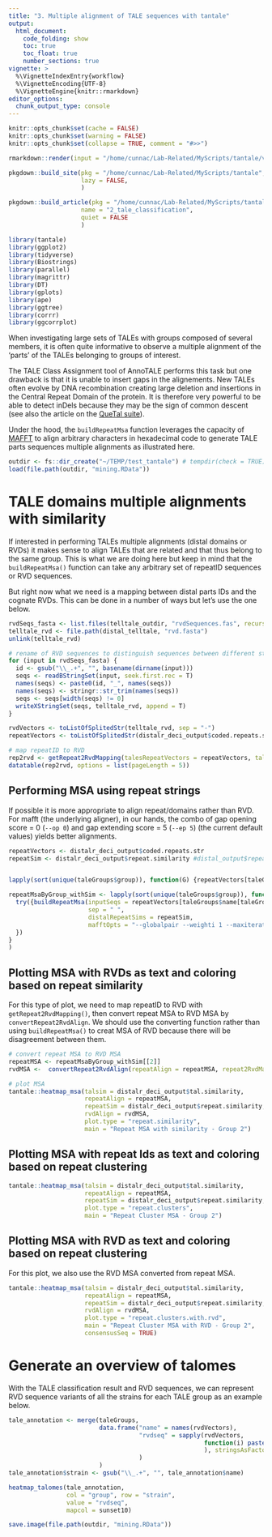```yaml
---
title: "3. Multiple alignment of TALE sequences with tantale"
output: 
  html_document:
    code_folding: show
    toc: true
    toc_float: true
    number_sections: true
vignette: >
  %\VignetteIndexEntry{workflow}
  %\VignetteEncoding{UTF-8}
  %\VignetteEngine{knitr::rmarkdown}
editor_options: 
  chunk_output_type: console
---
```


```r
knitr::opts_chunk$set(cache = FALSE)
knitr::opts_chunk$set(warning = FALSE)
knitr::opts_chunk$set(collapse = TRUE, comment = "#>>")
```

```r
rmarkdown::render(input = "/home/cunnac/Lab-Related/MyScripts/tantale/vignettes/2_tale_classification.Rmd")

pkgdown::build_site(pkg = "/home/cunnac/Lab-Related/MyScripts/tantale",
                    lazy = FALSE,
                    )

pkgdown::build_article(pkg = "/home/cunnac/Lab-Related/MyScripts/tantale",
                    name = "2_tale_classification",
                    quiet = FALSE
                    )


```



```r
library(tantale)
library(ggplot2)
library(tidyverse)
library(Biostrings)
library(parallel)
library(magrittr)
library(DT)
library(gplots)
library(ape)
library(ggtree)
library(corrr)
library(ggcorrplot)
```

When investigating large sets of TALEs with groups composed of several members, it is often quite informative to observe a multiple alignment of the 'parts' of the TALEs belonging to groups of interest.  

The TALE Class Assignment tool of AnnoTALE performs this task but one drawback is that it is unable to insert gaps in the alignements. New TALEs often evolve by DNA recombination creating large deletion and insertions in the Central Repeat Domain of the protein. It is therefore very powerful to be able to detect inDels because they may be the sign of common descent (see also the article on the [QueTal suite](https://doi.org/10.3389/fpls.2015.00545)).

Under the hood, the `buildRepeatMsa` function leverages the capacity of [MAFFT](https://mafft.cbrc.jp/alignment/software/) to align arbitrary characters in hexadecimal code to generate TALE parts sequences multiple alignments as illustrated here.


```r
outdir <- fs::dir_create("~/TEMP/test_tantale") # tempdir(check = TRUE)
load(file.path(outdir, "mining.RData"))
```


# TALE domains multiple alignments with similarity

If interested in performing TALEs multiple alignments (distal domains or RVDs) it makes sense to align TALEs that are related and that thus belong to the same group. This is what we are doing here but keep in mind that the `buildRepeatMsa()` function can take any arbitrary set of repeatID sequences or RVD sequences.

But right now what we need is a mapping between distal parts IDs and the cognate RVDs. This can be done in a number of ways but let's use the one below.

```r

rvdSeqs_fasta <- list.files(telltale_outdir, "rvdSequences.fas", recursive = T, full.names = T)
telltale_rvd <- file.path(distal_telltale, "rvd.fasta")
unlink(telltale_rvd)

# rename of RVD sequences to distinguish sequences between different strains
for (input in rvdSeqs_fasta) {
  id <- gsub("\\_.+", "", basename(dirname(input)))
  seqs <- readBStringSet(input, seek.first.rec = T)
  names(seqs) <- paste0(id, "_", names(seqs))
  names(seqs) <- stringr::str_trim(names(seqs))
  seqs <- seqs[width(seqs) != 0]
  writeXStringSet(seqs, telltale_rvd, append = T)
}

rvdVectors <- toListOfSplitedStr(telltale_rvd, sep = "-")
repeatVectors <- toListOfSplitedStr(distalr_deci_output$coded.repeats.str, sep = " ")

# map repeatID to RVD
rep2rvd <- getRepeat2RvdMapping(talesRepeatVectors = repeatVectors, talesRvdVectors = rvdVectors)
datatable(rep2rvd, options = list(pageLength = 5))
```




## Performing MSA using repeat strings

If possible it is more appropriate to align repeat/domains rather than RVD. For mafft (the underlying aligner), in our hands, the combo of gap opening score = 0 (`--op 0`) and gap extending score = 5 (`--ep 5`) (the current default values) yields better alignments.


```r
repeatVectors <- distalr_deci_output$coded.repeats.str
repeatSim <- distalr_deci_output$repeat.similarity #distal_output$repeat.similarity


lapply(sort(unique(taleGroups$group)), function(G) {repeatVectors[taleGroups$name[taleGroups$group == G]]})

repeatMsaByGroup_withSim <- lapply(sort(unique(taleGroups$group)), function(G) {
  try({buildRepeatMsa(inputSeqs = repeatVectors[taleGroups$name[taleGroups$group == G]],
                      sep = " ",
                      distalRepeatSims = repeatSim,
                      mafftOpts = "--globalpair --weighti 1 --maxiterate 1000 --reorder --op 0 --ep 5 --thread 1")
  })
}
)
```



## Plotting MSA with RVDs as text and  coloring based on repeat similarity

For this type of plot, we need to map repeatID to RVD with `getRepeat2RvdMapping()`, then convert repeat MSA to RVD MSA by `convertRepeat2RvdAlign`. We should use the converting function rather than using `buildRepeatMsa()` to creat MSA of RVD because there will be disagreement between them.

```r
# convert repeat MSA to RVD MSA
repeatMSA <- repeatMsaByGroup_withSim[[2]]
rvdMSA <-  convertRepeat2RvdAlign(repeatAlign = repeatMSA, repeat2RvdMapping = rep2rvd)

# plot MSA
tantale::heatmap_msa(talsim = distalr_deci_output$tal.similarity,
                     repeatAlign = repeatMSA,
                     repeatSim = distalr_deci_output$repeat.similarity,
                     rvdAlign = rvdMSA,
                     plot.type = "repeat.similarity",
                     main = "Repeat MSA with similarity - Group 2")
```


## Plotting MSA with repeat Ids as text and coloring based on repeat clustering


```r
tantale::heatmap_msa(talsim = distalr_deci_output$tal.similarity,
                     repeatAlign = repeatMSA,
                     repeatSim = distalr_deci_output$repeat.similarity,
                     plot.type = "repeat.clusters",
                     main = "Repeat Cluster MSA - Group 2")
```


## Plotting MSA with RVD as text and coloring based on repeat clustering

For this plot, we also use the RVD MSA converted from repeat MSA.

```r
tantale::heatmap_msa(talsim = distalr_deci_output$tal.similarity,
                     repeatAlign = repeatMSA,
                     repeatSim = distalr_deci_output$repeat.similarity,
                     rvdAlign = rvdMSA,
                     plot.type = "repeat.clusters.with.rvd",
                     main = "Repeat Cluster MSA with RVD - Group 2",
                     consensusSeq = TRUE)
```

# Generate an overview of talomes

With the TALE classification result and RVD sequences, we can represent RVD sequence variants of all the strains for each TALE group as an example below.

```r
tale_annotation <- merge(taleGroups, 
                         data.frame("name" = names(rvdVectors),
                                    "rvdseq" = sapply(rvdVectors,
                                                      function(i) paste(i, collapse = "-")
                                                      ), stringsAsFactors = FALSE
                                    )
                         )
tale_annotation$strain <- gsub("\\_.+", "", tale_annotation$name)

heatmap_talomes(tale_annotation,
                col = "group", row = "strain",
                value = "rvdseq",
                mapcol = sunset10)
```



```r
save.image(file.path(outdir, "mining.RData"))
```




